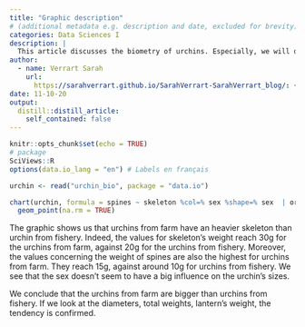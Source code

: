 ```yaml
---
title: "Graphic description"
# (additional metadata e.g. description and date, excluded for brevity)
categories: Data Sciences I
description: |
  This article discusses the biometry of urchins. Especially, we will deal with the differences between urchins from fishery and urchins from farm. The database that we use contains 421 entries, divided between 19 columns concerning urchins's biometry ; diameter, height, total weight, skeleton, test, lantern, spines... 
author:
  - name: Verrart Sarah
    url:
      https://sarahverrart.github.io/SarahVerrart-SarahVerrart_blog/: {}
date: 11-10-20
output:
  distill::distill_article:
    self_contained: false
---
```


```r
knitr::opts_chunk$set(echo = TRUE)
# package
SciViews::R
options(data.io_lang = "en") # Labels en français
```

```r
urchin <- read("urchin_bio", package = "data.io")
```

```r
chart(urchin, formula = spines ~ skeleton %col=% sex %shape=% sex  | origin) +
  geom_point(na.rm = TRUE)

```
The graphic shows us that urchins from farm have an heavier skeleton than urchin from fishery. Indeed, the values for skeleton's weight reach 30g for the urchins from farm, against 20g for the urchins from fishery. 
Moreover, the values concerning the weight of spines are also the highest for urchins from farm. They reach 15g, against around 10g for urchins from fishery. 
We see that the sex doesn't seem to have a big influence on the urchin's sizes. 

We conclude that the urchins from farm are bigger than urchins from fishery. If we look at the diameters, total weights, lantern's weight, the tendency is confirmed. 

